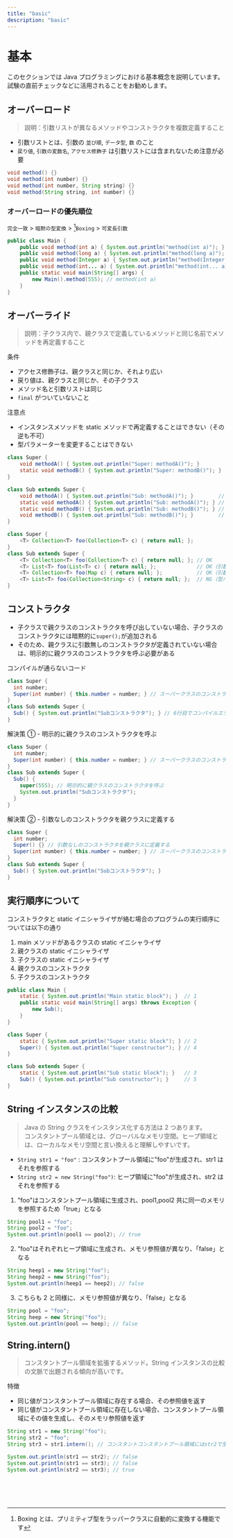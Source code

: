 ```yaml
---
title: "basic"
description: "basic"
---
```


# 基本

このセクションでは Java プログラミングにおける基本概念を説明しています。<br />
試験の直前チェックなどに活用されることをお勧めします。

## オーバーロード

> 説明：引数リストが異なるメソッドやコンストラクタを複数定義すること

- 引数リストとは、引数の `並び順`, `データ型`, `数` のこと
- `戻り値`, `引数の変数名`, `アクセス修飾子` は引数リストには含まれないため注意が必要

```java showLineNumbers copy
void method() {}
void method(int number) {}
void method(int number, String string) {}
void method(String string, int number) {}
```

### オーバーロードの優先順位

`完全一致` > `暗黙の型変換` > [^1]`Boxing` > `可変長引数`<br />

```java showLineNumbers copy
public class Main {
    public void method(int a) { System.out.println("method(int a)"); }         // 1（完全一致）
    public void method(long a) { System.out.println("method(long a)"); }       // 2（暗黙の型変換）
    public void method(Integer a) { System.out.println("method(Integer a)"); } // 3（Boxing）
    public void method(int... a) { System.out.println("method(int... a)"); }   // 4（可変長引数）
    public static void main(String[] args) {
        new Main().method(555); // method(int a)
    }
}
```

## オーバーライド

> 説明：子クラス内で、親クラスで定義しているメソッドと同じ名前でメソッドを再定義すること

条件

- アクセス修飾子は、親クラスと同じか、それより広い
- 戻り値は、親クラスと同じか、その子クラス
- メソッド名と引数リストは同じ
- `final` がついていないこと

注意点

- インスタンスメソッドを static メソッドで再定義することはできない（その逆も不可）
- 型パラメーターを変更することはできない

```java showLineNumbers copy {8,10}
class Super {
    void methodA() { System.out.println("Super: methodA()"); }
    static void methodB() { System.out.println("Super: methodB()"); }
}

class Sub extends Super {
    void methodA() { System.out.println("Sub: methodA()"); }        // OK
    static void methodA() { System.out.println("Sub: methodA()"); } // NG（インスタンスメソッドをstaticメソッドで再定義できない）
    static void methodB() { System.out.println("Sub: methodB()"); } // OK
    void methodB() { System.out.println("Sub: methodB()"); }        // NG（staticメソッドをインスタンスメソッドで再定義できない）
}
```

```java showLineNumbers copy {8}
class Super {
    <T> Collection<T> foo(Collection<T> c) { return null; };
}
class Sub extends Super {
    <T> Collection<T> foo(Collection<T> c) { return null; }; // OK
    <T> List<T> foo(List<T> c) { return null; };             // OK（引数の型が異なるため問題ない）
    <T> Collection<T> foo(Map c) { return null; };           // OK（引数の型が異なるため問題ない）
    <T> List<T> foo(Collection<String> c) { return null; };  // NG（型パラメーターは変更できない）
}
```

## コンストラクタ

- 子クラスで親クラスのコンストラクタを呼び出していない場合、子クラスのコンストラクタには暗黙的に`super();`が追加される
- そのため、親クラスに引数無しのコンストラクタが定義されていない場合は、明示的に親クラスのコンストラクタを呼ぶ必要がある

コンパイルが通らないコード

```java showLineNumbers copy
class Super {
  int number;
  Super(int number) { this.number = number; } // スーパークラスのコンストラクタ定義
}
class Sub extends Super {
  Sub() { System.out.println("Subコンストラクタ"); } // 6行目でコンパイルエラー発生
}
```

解決策 ① - 明示的に親クラスのコンストラクタを呼ぶ

```java showLineNumbers copy {7}
class Super {
  int number;
  Super(int number) { this.number = number; } // スーパークラスのコンストラクタ定義
}
class Sub extends Super {
  Sub() {
    super(555); // 明示的に親クラスのコンストラクタを呼ぶ
    System.out.println("Subコンストラクタ");
  }
}
```

解決策 ② - 引数なしのコンストラクタを親クラスに定義する

```java showLineNumbers copy {3}
class Super {
  int number;
  Super() {} // 引数なしのコンストラクタを親クラスに定義する
  Super(int number) { this.number = number; } // スーパークラスのコンストラクタ定義
}
class Sub extends Super {
  Sub() { System.out.println("Subコンストラクタ"); }
}
```

## 実行順序について

コンストラクタと static イニシャライザが絡む場合のプログラムの実行順序については以下の通り

1. main メソッドがあるクラスの static イニシャライザ
2. 親クラスの static イニシャライザ
3. 子クラスの static イニシャライザ
4. 親クラスのコンストラクタ
5. 子クラスのコンストラクタ

```java showLineNumbers copy {2,9-10,14-15}
public class Main {
    static { System.out.println("Main static block"); }  // 1
    public static void main(String[] args) throws Exception {
        new Sub();
    }
}

class Super {
    static { System.out.println("Super static block"); } // 2
    Super() { System.out.println("Super constructor"); } // 4
}

class Sub extends Super {
    static { System.out.println("Sub static block"); }   // 3
    Sub() { System.out.println("Sub constructor"); }     // 5
}
```

## String インスタンスの比較

> Java の String クラスをインスタンス化する方法は 2 つあります。<br />
> コンスタントプール領域とは、グローバルなメモリ空間。ヒープ領域とは、ローカルなメモリ空間と言い換えると理解しやすいです。

- `String str1 = "foo"` : コンスタントプール領域に"foo"が生成され、str1 はそれを参照する
- `String str2 = new String("foo")`: ヒープ領域に"foo"が生成され、str2 はそれを参照する

1. "foo"はコンスタントプール領域に生成され、pool1,pool2 共に同一のメモリを参照するため「true」となる

```java showLineNumbers copy
String pool1 = "foo";
String pool2 = "foo";
System.out.println(pool1 == pool2); // true
```

2. "foo"はそれぞれヒープ領域に生成され、メモリ参照値が異なり、「false」となる

```java showLineNumbers copy
String heep1 = new String("foo");
String heep2 = new String("foo");
System.out.println(heep1 == heep2); // false
```

3. こちらも 2 と同様に、メモリ参照値が異なり、「false」となる

```java showLineNumbers copy
String pool = "foo";
String heep = new String("foo");
System.out.println(pool == heep); // false
```

## String.intern()

> コンスタントプール領域を拡張するメソッド。String インスタンスの比較の文脈で出題される傾向が高いです。

特徴

- 同じ値がコンスタントプール領域に存在する場合、その参照値を返す
- 同じ値がコンスタントプール領域に存在しない場合、コンスタントプール領域にその値を生成し、そのメモリ参照値を返す

```java showLineNumbers copy {3}
String str1 = new String("foo");
String str2 = "foo";
String str3 = str1.intern(); // コンスタントコンスタントプール領域にはstr2で生成した"foo"が存在するため、str2が参照してる"foo"のメモリ参照値が返る

System.out.println(str1 == str2); // false
System.out.println(str1 == str3); // false
System.out.println(str2 == str3); // true
```

<br />
<br />
<br />

[^1]: Boxing とは、プリミティブ型をラッパークラスに自動的に変換する機能です
